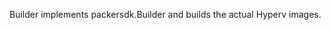 <!-- Code generated from the comments of the Builder struct in builder/hyperv/vmcx/builder.go; DO NOT EDIT MANUALLY -->

Builder implements packersdk.Builder and builds the actual Hyperv
images.
